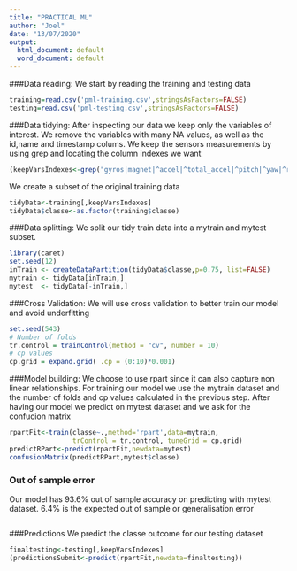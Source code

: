 ---
title: "PRACTICAL ML"
author: "Joel"
date: "13/07/2020"
output:
  html_document: default
  word_document: default
---
###Data reading:
We start by reading the training and testing data
```{r}
training=read.csv('pml-training.csv',stringsAsFactors=FALSE)
testing=read.csv('pml-testing.csv',stringsAsFactors=FALSE)
```

###Data tidying:
After inspecting our data we keep only the variables of interest. We remove the variables with many NA values, as well as the id,name and timestamp colums. We keep the sensors measurements by using grep and locating the column indexes we want
```{r}
(keepVarsIndexes<-grep("gyros|magnet|^accel|^total_accel|^pitch|^yaw|^roll",names(training)))
```
We create a subset of the original training data
```{r}
tidyData<-training[,keepVarsIndexes]
tidyData$classe<-as.factor(training$classe)
```

###Data splitting:
We split our tidy train data into a mytrain and mytest subset.
```{r}
library(caret)
set.seed(12)
inTrain <- createDataPartition(tidyData$classe,p=0.75, list=FALSE)
mytrain <- tidyData[inTrain,]
mytest  <- tidyData[-inTrain,]
```

###Cross Validation:
We will use cross validation to better train our model and avoid underfitting
```{r}
set.seed(543)
# Number of folds
tr.control = trainControl(method = "cv", number = 10)
# cp values
cp.grid = expand.grid( .cp = (0:10)*0.001)
```

###Model building:
We choose to use rpart since it can also capture non linear relationships. For training our model we 
use the mytrain dataset and the number of folds and cp values calculated in the previous step. After having our model we predict on mytest dataset and we ask for the confucion matrix

```{r}
rpartFit<-train(classe~.,method='rpart',data=mytrain,
                trControl = tr.control, tuneGrid = cp.grid)
predictRPart<-predict(rpartFit,newdata=mytest)
confusionMatrix(predictRPart,mytest$classe)
```

### Out of sample error
Our model has 93.6% out of sample accuracy on predicting with mytest dataset. 6.4% is the expected out of sample or generalisation error



```{r}
```

###Predictions
We predict the classe outcome for our testing dataset
```{r}
finaltesting<-testing[,keepVarsIndexes]
(predictionsSubmit<-predict(rpartFit,newdata=finaltesting))
```
